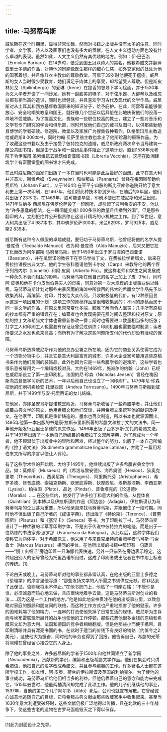 ```yaml
---
---
---
```

title: ·马努蒂乌斯
---




威尼斯在这个时期里，显得非常忙碌，然而对书籍之出版并没有太多的注意，同时学者、文学家、诗人以及画家们也没有多大的贡献，在人文主义运动方面也没有什么卓越的表现。虽然如此，人文主义仍然有其优越的地方。例如：伊·巴巴洛（Ermolao Barbaro）在14岁时，便受到国王冠以诗人的美名，他教希腊文并翻译亚里士多德的作品，对待他的同胞像医生那样的细心仁慈，如外交家似的处处为他的国家着想，并且像红衣主教似的尊敬教堂。可惜于39岁时他便死于瘟疫。威尼斯的女人当时很少受教育，她们满足于肉体上的享受，却希望受人尊敬。但是斯皮林贝戈（Spilimbergo）的爱琳（Irene）在提香的督导下学习绘画，并于1530年为文人学者开设了一间沙龙。她有一副甜美的嗓子，对于弦乐器、大键琴以及维忽拉都有相当高的造诣，同时也很健谈，并且喜欢学习古代及现代的文学作品。威尼斯对从土耳其和西方基督教国家来的知识分子，给予庇护。在此，阿雷蒂诺能够很放心、安全地嘲笑教皇和国王，就好像几个世纪以后拜伦在此地庆贺他们的没落一样地不受威胁。为了提高文化，贵族和一些职位较高的教士，建立了一些对音乐和文学有专门研究的学会和俱乐部，同时开放他们自己的藏书及图书，以供那些勤勉且博学的学者研读。修道院、教堂以及家族广为搜集各种著作，D.格里玛尼主教送给威尼斯8 000本书，同时约翰·贝萨里翁主教也拿出了他所珍藏的原稿作品。为了收藏这些书籍以及由于接受了彼特拉克的遗赠，威尼斯政府两次命令当局建筑一座公共图书馆，但是由于战争和一些纷乱事件阻止了这项计划，直到1536年元老院下令伊库甫·圣索维诺去建筑维奇亚图书馆（Libreria Vecchia），这座在欧洲建筑学上有富丽堂皇的图书馆才告完成。

在此时威尼斯的画家们出版了一本在当时也可能是此后最好的画册。此举在意大利并非首次，斯维希姆（Sweynheim）和帕那兹（Pannartz）曾经在梅因斯帮助约·费斯特（Johann Fust），又于1464年在亚平宁山脉的斯比亚库修道院开始了意大利史上第一次印刷，在1467年，他们将此种技术带到罗马，在随后的3年里，他们共出版了23本书。在1469年，或可能更早些，印刷术便已在威尼斯和米兰出现。1471年伯纳多·西尼尼在佛罗伦萨设了一印刷所，却引起了波利希安的不安，他认为“许多愚蠢的想法，在一瞬间能变成1 000多倍的数量且传播到外国”。但是那些翻印的人，立刻拒绝并公开指责停止这设计精巧的小机械之工作。到了15世纪，意大利共出版了4 987本书，其中佛罗伦萨300本，米兰629本，罗马925本，威尼斯2 835本。

威尼斯有这种令人佩服的卓越成就，要归功于马努蒂乌斯，他曾经将他的名字从提·曼库奇（Teobaldo Manucci）改为阿·曼库奇（Aldo Manuzio），后来又把它拉丁化而改为阿尔都斯·马努蒂乌斯。他于1450年出生于罗马涅的巴西亚诺（Bassiano），并在瓜里诺的教导下在罗马学拉丁文，在费拉拉学希腊文，后来在费拉拉讲授古典文学。他的学生彼科邀请他到卡尔皮（Carpi）来教导他的两个侄子列昂内尔（Lionelle）和阿·皮奥（Alberto Pio）。就这样老师和学生之间发展成一种永久不衰而相互的影响。马努蒂乌斯在他自己的名字上加上了皮（Pio），同时阿·皮奥和他在卡尔皮当伯爵夫人的母亲，同意对第一次大规模的出版事业供以经费。马努蒂乌斯计划对那些由暴风雨的海滩中所救回的伟大的希腊文学作品先予以收集资料，再编纂、付印，并发给大众传阅，只收取极低的代价。有12种原因显示这是一项困难的计划：这项工作的原稿作品是很难收集到的；不同的原稿而属于同一类文学的作品，在原文里常常变化多端，颇难了解而令人沮丧；几乎所有原稿的抄本都有严重的错误存在；编纂者也会发现需要花费时间去整理和校对原文；原始的拉丁文和希腊文字体也需重新修改一番；同时也需要进口数量相当多的纸张；打字工人和印刷工人也需要有保证及曾受过训练；印刷机器也需要临时制造；读者所要求之水准也愈来愈高；而所有为了解决这些问题所支付的代价却没有版权的保障。

马努蒂乌斯选择威尼斯作为他的总办公署之所在地，因为它的商业关系使得它成为一个货物分销中心，并且它是意大利最富有的城市，许多大企业家可能用这些原稿书来作为他们房间的装饰品。此外也因为它是一些希腊学者的避难所，这些学者也很乐意被雇用为一个编辑或校对员。大约在1469年，施派尔的约翰（John）已经在威尼斯设立了第一座印刷机。法国的尼·珍森（Nicholas Jensen）曾经在梅因斯向古登堡学习新的艺术，一年以后他自己也设立了一间印刷厂。1479年尼·珍森把他的印刷机卖给安·托里西诺（Andrea Torresano）。1490年马努蒂乌斯搬到威尼斯，并于1499年与安·托里西诺的女儿结婚。

在他家，亦即圣安哥斯提诺教堂附近，马努蒂乌斯收留了一些希腊学者，并让他们编纂古典文学的原文，他用希腊文和他们交谈，并用希腊文来撰写他的献词及序文。在他家里，印刷机是重新铸造的，墨水也再次制造，所以书本也就源源而出。1495年他第一本出版的书是康·拉斯卡里斯所著的希腊文和拉丁文的文法书，同一年他开始发行亚里士多德的原文作品，1496年出版了西多罗斯·加扎的希腊文法。并于1497年出版了一本他自己所编纂的希腊拉丁文双解字典，为了想成为一个学者，他不顾潜伏于出版业中的冒险和困难，经过整年的努力，出版了一本自己所编的《拉丁语文法》（Rudimenta grammaticae linguae Latinae），并附了一篇用希伯来文所写的序言以便让人评论。

有了这些学术性的开始后，大约于1495年，他继续出版了许多希腊古典文学作品，如：莫修斯（Musaeus）的《希洛与黎安德》、海希奥德（Hesiod）、狄奥克里塔（Theocritus）、西奥尼斯（Theognis）、阿里斯托芬（Aristophanes）、希罗多德、修昔底德、索福克勒斯、欧里庇得斯、狄摩西尼、埃斯基涅斯、李西亚斯（Lysias）、柏拉图（Plato）、品达（Pindar）、普鲁塔克的《论道德》（Moralia）……在这些年内，他发行了许多拉丁和意大利的作品，从昆体良（Quintilian）到本博以及伊拉斯谟的作品《阿达伽》（Adagia）。伊拉斯谟认为马努蒂乌斯的企业甚为重要，所以他亲自来找马努蒂乌斯，并跟他住了一段时期。同时他不但出版了自己所著的《成语字典》，还出版了《特伦斯》（Terence）、《普劳图斯》（Plautus）和《塞涅卡》（Seneca）等书。为了印刷拉丁书，马努蒂乌斯设计了一种优雅的半草写印刷字体，不是出于传说中彼特拉克的笔迹，而是出于一位熟练的书法家弗·波罗那（Francesco da Bologna）。从此以后，这种字体我们便称它为斜体字。对于希腊原文，他采用了与来自克里特的希腊学者马可斯·马索鲁士（Marcus Musurus）相同的字体，在他所出版的书籍中都印有一句箴言——“慢工出细活”旁边印着一只海豚代表快速，另外一只锚系在旁边表示稳定。这种超出别人的记号曾经为托里西诺所用过，这成了印刷者或出版者在书中附上标志的传统。[1]

不论白天或晚上，马努蒂乌斯对他的事业都非常认真，在他出版的亚里士多德之《伦理学》的序言里他写道：“那些发扬文学的人所需之书须供应无缺，除非达到了此保证，否则我将永不停止。”在他书房门上，他贴了一句座右铭：“不管你是谁，必须诚恳而热心地去做，且应很快地着手去做，这是马努蒂乌斯对创业的看法……因为这是一个工作的地方。”他是如此地全神贯注在他的出版事业里，以致忽略对家庭的照顾和朋友间的联络，而这种工作方式也严重地损害了他的健康。许多的困难耗竭了他的精力，一连串的打击使他失掉了日常生活的规律。威尼斯为生存而与坎布雷联盟所展开的战争也使他的工作停顿，那些花费他很多金钱的原稿和希腊原文却为意大利、法国和德国的竞争者相继翻版。但是他那些小而便于携带、且印刷清晰并具有漂亮书面的书，在此时于适当的价钱下有良好的销路（约值今之2美元），这使他大为振奋，同时他的辛劳也得到了回报，他告诉自己，希腊的光荣将照耀在曾经留心接受它的人身上。

除了他的事业之外，许多威尼斯的学者于1500年和他共同建立了新学园（Neacademia），贡献新的学识，编纂和出版希腊文学作品。他们在集会时只讲希腊语，他把自己的名字改成希腊文，并且参与编纂的工作。许多著名人士都在这所学校工作，如本博、阿·皮奥、荷兰的伊拉斯谟及英国的利纳克尔。为了使他的事业成功，马努蒂乌斯给他们相当多的利益，但他仍靠着自己的意念和能力来完成它。1515年去世时，他虽两袖清风却完成了此项工作。他的儿子们继续他的事业，1597年，当他的第二个儿子阿尔多（Aldo）死后，公司也就宣布解散。它曾经诚心诚意地追随自己的目标，它将希腊古典文献由那些收藏家手中收集起来。甚至当1630年意大利遭受破坏时，这些文献仍极广泛地得以传播，且在北欧的三十年战争下，使这些古老的遗物在古罗马面临毁灭之下得以保存。



* * *



[1]此为封面设计之先导。